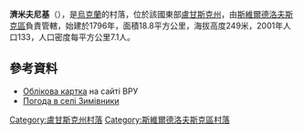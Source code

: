 {{coord|48|5|59|N|39|49|0|E|scale:100000|display=title}}

'''濟米夫尼基'''（{{lang-uk|Зимівники}}），是[[烏克蘭|烏克蘭]]的村落，位於該國東部[[盧甘斯克州|盧甘斯克州]]，由[[斯維爾德洛夫斯克區|斯維爾德洛夫斯克區]]負責管轄，始建於1796年，面積18.8平方公里，海拔高度249米，2001年人口133，人口密度每平方公里7.1人。

==參考資料==
* [http://w1.c1.rada.gov.ua/pls/z7503/A005?rdat1=04.01.2014&rf7571=18589 Облікова картка] {{Wayback|url=http://w1.c1.rada.gov.ua/pls/z7503/A005?rdat1=04.01.2014&rf7571=18589 |date=20140104213236 }} на сайті ВРУ
* [http://weather.in.ua/ua/lyganskaja/9008 Погода в селі Зимівники]

{{DEFAULTSORT:Зимівники}}
[[Category:盧甘斯克州村落|Category:盧甘斯克州村落]]
[[Category:斯維爾德洛夫斯克區村落|Category:斯維爾德洛夫斯克區村落]]


{{Luhansk-geo-stub}}